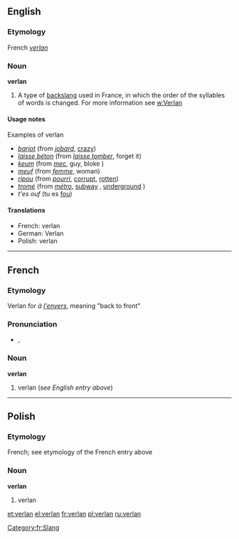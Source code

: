 ==English==

===Etymology===
French ''[[#French|verlan]]''

===Noun===
'''verlan'''

# A type of [[backslang]] used in France, in which the order of the syllables of words is changed. For more information see [[w:Verlan]]

====Usage notes====
;Examples of verlan
* ''[[barjot]]'' (from ''[[jobard]]'', [[crazy]])
* ''[[laisse béton]]'' (from ''[[laisser tomber|laisse tomber]]'', forget it)
* ''[[keum]]'' (from ''[[mec]]'', guy, bloke {{British}})
* ''[[meuf]]'' (from ''[[femme]]'', woman)
* ''[[ripou]]'' (from ''[[pourri]]'', [[corrupt]], [[rotten]])
* ''[[tromé]]'' (from ''[[métro]]'', [[subway]] {{US}}, [[underground]] {{British}})
* ''t'es ouf'' (tu es [[fou]])

====Translations====
* French: verlan {{m}}
* German: Verlan<!--gender?  See German Wikipedia article-->
* Polish: verlan

----

==French==

===Etymology===
Verlan for ''à [[envers|l'envers]]'', meaning "back to front"

===Pronunciation===
* {{IPA|lang=fr|/vɛʁ.lɑ̃/}}, {{SAMPA|/vER.lA~/}}

===Noun===
'''verlan''' {{m}}

# verlan (''see English entry above'')

[[Category:fr:Slang]]

----

==Polish==

===Etymology===
French; see etymology of the French entry above

===Noun===
'''verlan'''

# verlan

[[et:verlan]]
[[el:verlan]]
[[fr:verlan]]
[[pl:verlan]]
[[ru:verlan]]